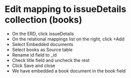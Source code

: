 
# Edit mapping to issueDetails collection (books)



- On the ERD, click issueDetails
- On the relational mappings list on the right, click +Add
- Select Embedded documents
- Select books as Source table
- Rename id field to _id
- Check title field and uncheck the rest
- Click Save and close 
- We have embedded a book document in the book field

<Screenshot url="https://www.mongodb.com/products/tools/relational-migrator" src="img/170-image-001.png" alt="Screenshot of the connect modal" />

